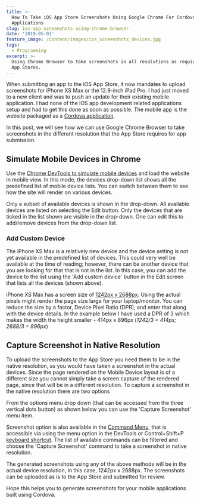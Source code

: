 ```yaml
---
title: >-
  How To Take iOS App Store Screenshots Using Google Chrome For Cordova
  Applications
slug: ios-app-screenshots-using-chrome-browser
date: '2019-05-01'
feature_image: /content/images/ios_screenshots_devices.jpg
tags:
  - Programming
excerpt: >-
  Using Chrome Browser to take screenshots in all resolutions as required by the
  App Stores.
---
```

When submitting an app to the iOS App Store, it now mandates to upload screenshots for iPhone XS Max or the 12.9-inch iPad Pro. I had just moved to a new client and was to push an update for their existing mobile application. I had none of the iOS app development related applications setup and had to get this done as soon as possible. The mobile app is the website packaged as a [Cordova application](https://cordova.apache.org/).

In this post, we will see how we can use Google Chrome Browser to take screenshots in the different resolution that the App Store requires for app submission.

## Simulate Mobile Devices in Chrome

Use the [Chrome DevTools to simulate mobile devices](https://developers.google.com/web/tools/chrome-devtools/device-mode/) and load the website in mobile view. In this mode, the devices drop-down list shows all the predefined list of mobile device lists. You can switch between them to see how the site will render on various devices.

<ImageCard src="/content/images/ios_screenshots_chrome_devices.jpg" alt="" />

Only a subset of available devices is shown in the drop-down. All available devices are listed on selecting the Edit button. Only the devices that are ticked in the list shown are visible in the drop-down. One can edit this to add/remove devices from the drop-down list.

<ImageCard src="/content/images/ios_screenshots_chrome_all_devices.jpg" alt="" />

### Add Custom Device

The iPhone XS Max is a relatively new device and the device setting is not yet available in the predefined list of devices. This could very well be available at the time of reading; however, there can be another device that you are looking for that that is not in the list. In this case, you can add the device to the list using the 'Add custom device' button in the Edit screen that lists all the devices (shown above).

iPhone XS Max has a screen size of [1242px x 2688px](https://developer.apple.com/design/human-interface-guidelines/ios/icons-and-images/launch-screen#static-launch-screen-images). Using the actual pixels might render the page size large for your laptop/monitor. You can reduce the size by a factor, Device Pixel Ratio (DPR), and enter that along with the device details. In the example below I have used a DPR of 3 which makes the width the height smaller - 414px x 896px (_1242/3 = 414px; 2688/3 = 896px_)

<ImageCard src="/content/images/ios_screenshots_iphone_xs_max_chrome.jpg" alt="" />

## Capture Screenshot in Native Resolution

To upload the screenshots to the App Store you need them to be in the native resolution, as you would have taken a screenshot in the actual devices. Since the page rendered on the Mobile Device layout is of a different size you cannot simply take a screen capture of the rendered page, since that will be in a different resolution. To capture a screenshot in the native resolution there are two options

From the options menu drop down (that can be accessed from the three vertical dots button) as shown below you can use the 'Capture Screenshot' menu item.

<ImageCard src="/content/images/ios_screenshots_options_chrome.jpg" alt="" />

Screenshot option is also available in the [Command Menu](https://developers.google.com/web/tools/chrome-devtools/ui#command-menu), that is accessible via using the menu option in the DevTools or Control+Shift+P [keyboard shortcut](https://developers.google.com/web/tools/chrome-devtools/shortcuts). The list of available commands can be filtered and choose the 'Capture Screenshot' command to take a screenshot in native resolution.

<ImageCard src="/content/images/ios_screenshots_chrome.jpg" alt="" />

The generated screenshots using any of the above methods will be in the actual device resolution, in this case, 1242px x 2688px. The screenshots can be uploaded as is to the App Store and submitted for review.

Hope this helps you to generate screenshots for your mobile applications built using Cordova.
